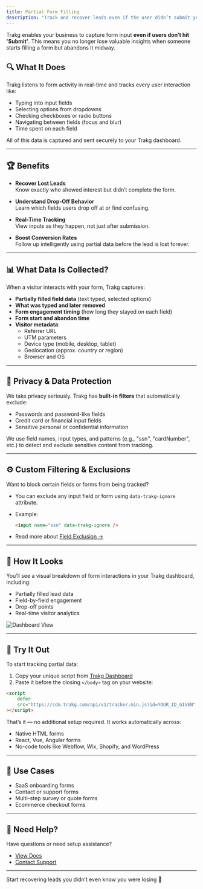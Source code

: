 ```yaml
---
title: Partial Form Filling
description: "Track and recover leads even if the user didn’t submit your form"
---
```


Trakg enables your business to capture form input **even if users don’t hit 'Submit'**. This means you no longer lose valuable insights when someone starts filling a form but abandons it midway.

## 🔍 What It Does

Trakg listens to form activity in real-time and tracks every user interaction like:

-   Typing into input fields
-   Selecting options from dropdowns
-   Checking checkboxes or radio buttons
-   Navigating between fields (focus and blur)
-   Time spent on each field

All of this data is captured and sent securely to your Trakg dashboard.

---

## 🏆 Benefits

-   **Recover Lost Leads**  
    Know exactly who showed interest but didn’t complete the form.

-   **Understand Drop-Off Behavior**  
    Learn which fields users drop off at or find confusing.

-   **Real-Time Tracking**  
    View inputs as they happen, not just after submission.

-   **Boost Conversion Rates**  
    Follow up intelligently using partial data before the lead is lost forever.

---

## 📊 What Data Is Collected?

When a visitor interacts with your form, Trakg captures:

-   **Partially filled field data** (text typed, selected options)
-   **What was typed and later removed**
-   **Form engagement timing** (how long they stayed on each field)
-   **Form start and abandon time**
-   **Visitor metadata**:
    -   Referrer URL
    -   UTM parameters
    -   Device type (mobile, desktop, tablet)
    -   Geolocation (approx. country or region)
    -   Browser and OS

---

## 🔐 Privacy & Data Protection

We take privacy seriously. Trakg has **built-in filters** that automatically exclude:

-   Passwords and password-like fields
-   Credit card or financial input fields
-   Sensitive personal or confidential information

We use field names, input types, and patterns (e.g., "ssn", "cardNumber", etc.) to detect and exclude sensitive content from tracking.

---

## ⚙️ Custom Filtering & Exclusions

Want to block certain fields or forms from being tracked?

-   You can exclude any input field or form using `data-trakg-ignore` attribute.
-   Example:

    ```html
    <input name="ssn" data-trakg-ignore />
    ```

-   Read more about [Field Exclusion →](https://docs.trakg.com/configuration/field-exclusion)

---

## 📸 How It Looks

You’ll see a visual breakdown of form interactions in your Trakg dashboard, including:

-   Partially filled lead data
-   Field-by-field engagement
-   Drop-off points
-   Real-time visitor analytics

![Dashboard View](https://trakg.com/_next/image?url=https%3A%2F%2Fres.cloudinary.com%2Fdioiyots5%2Fimage%2Fupload%2Fv1749884090%2Fscrnli_W7B3Q80LGtHH3o_aauyuz.webp&w=1920&q=75)

---

## 🧪 Try It Out

To start tracking partial data:

1. Copy your unique script from [Trakg Dashboard](https://app.trakg.com)
2. Paste it before the closing `</body>` tag on your website:

```html
<script
	defer
	src="https://cdn.trakg.com/api/v1/tracker.min.js?id=YOUR_ID_GIVEN"
></script>
```

That’s it — no additional setup required. It works automatically across:

-   Native HTML forms
-   React, Vue, Angular forms
-   No-code tools like Webflow, Wix, Shopify, and WordPress

---

## 🧩 Use Cases

-   SaaS onboarding forms
-   Contact or support forms
-   Multi-step survey or quote forms
-   Ecommerce checkout forms

---

## 💬 Need Help?

Have questions or need setup assistance?

-   [View Docs](https://docs.trakg.com)
-   [Contact Support](https://trakg.com/contact)

---

Start recovering leads you didn’t even know you were losing 🚀
